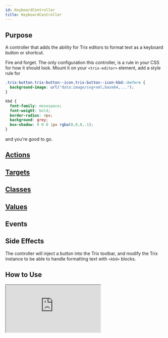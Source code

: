 ```yaml
---
id: KeyboardController
title: KeyboardController
---
```





## Purpose

A controller that adds the ability for Trix editors to format text as a keyboard button or shortcut.

Fire and forget. The only configuration this controller, is a rule in your CSS for how it should look.
Mount it on your `<trix-editor>` element, add a style rule for

```css
.trix-button.trix-button--icon.trix-button--icon-kbd::before {
  background-image: url("data:image/svg+xml;base64,...");
}

kbd {
  font-family: monospace;
  font-weight: bold;
  border-radius: 4px;
  background: grey;
  box-shadow: 0 0 0 1px rgba(0,0,0,.1);
}
```
and you're good to go.

## [Actions](https://stimulus.hotwire.dev/reference/actions)
<NoActions/>

## [Targets](https://stimulus.hotwire.dev/reference/targets)
<NoTargets/>

## [Classes](https://stimulus.hotwire.dev/reference/classes)
<NoClasses/>

## [Values](https://stimulus.hotwire.dev/reference/values)
<NoValues/>

## Events
<NoEvents/>

## Side Effects

The controller will inject a button into the Trix toolbar, and modify the Trix instance to be able to handle formatting text
with `<kbd>` blocks.

## How to Use

<iframe
  src="https:///stimulus-library.netlify.app/controllers/trix_highlight_controller.html"
  style={{width: "100%", height: "500px", border: "0", borderRadius: "4px", overflow: "hidden"}}
  sandbox="allow-forms allow-modals allow-popups allow-presentation allow-same-origin allow-scripts"
/>

